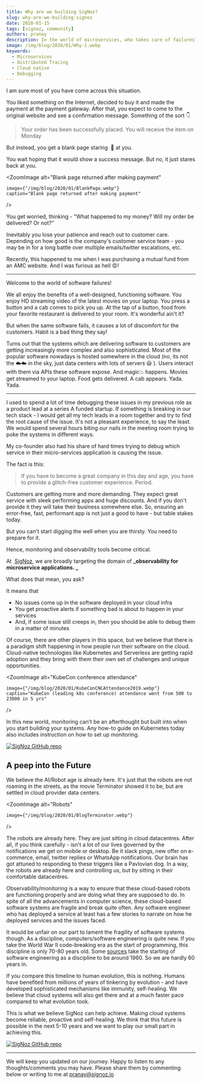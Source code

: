 ```yaml
---
title: Why are we building SigNoz?
slug: why-are-we-building-signoz
date: 2020-01-15
tags: [signoz, community]
authors: pranay
description: In the world of microservices, who takes care of failures? How do you solve availability and performance issues quickly in your production environment. For a modern-day distributed system, observability needs to be built within the system. And, SigNoz attempts to bring you the best open-source observability stack for your distributed system.
image: /img/blog/2020/01/Why-1.webp
keywords:
  - Microservices
  - Distributed Tracing
  - Cloud native
  - Debugging
---
```






I am sure most of you have come across this situation.

You liked something on the Internet, decided to buy it and made the payment at the payment gateway. After that, you expect to come to the original website and see a confirmation message. Something of the sort 👇

> Your order has been successfully placed. You will receive the item on Monday

But instead, you get a blank page staring  👀 at you.

You wait hoping that it would show a success message. But no, it just stares back at you.



<ZoomImage
    alt="Blank page returned after making payment"
    
    image={"/img/blog/2020/01/BlankPage.webp"}
    caption="Blank page returned after making payment"
    
/>

You get worried, thinking - "What happened to my money? Will my order be delivered? Or not?"

Inevitably you lose your patience and reach out to customer care. Depending on how good is the company's customer service team - you may be in for a long battle over multiple emails/twitter escalations, etc.

Recently, this happened to me when I was purchasing a mutual fund from an AMC website. And I was furious as hell 😡!

---

Welcome to the world of software failures!

We all enjoy the benefits of a well-designed, functioning software. You enjoy HD streaming video of the latest movies on your laptop. You press a button and a cab comes to pick you up. At the tap of a button, food from your favorite restaurant is delivered to your room. It's wonderful ain't it?

But when the same software fails, it causes a lot of discomfort for the customers. Habit is a bad thing they say!

Turns out that the systems which are delivering software to customers are getting increasingly more complex and also sophisticated. Most of the popular software nowadays is hosted somewhere in the cloud (no, its not the ☁️☁️ in the sky, just data centers with lots of servers 😃 ). Users interact with them via APIs these software expose. And magic💥 happens. Movies get streamed to your laptop. Food gets delivered. A cab appears. Yada. Yada.

---

I used to spend a lot of time debugging these issues in my previous role as a product lead at a series A funded startup. If something is breaking in our tech stack - I would get all my tech leads in a room together and try to find the root cause of the issue. It's not a pleasant experience, to say the least. We would spend several hours biting our nails in the meeting room trying to poke the systems in different ways.

My co-founder also had his share of hard times trying to debug which service in their micro-services application is causing the issue.

The fact is this:

> If you have to become a great company in this day and age, you have to provide a glitch-free customer experience. Period.

Customers are getting more and more demanding. They expect great service with sleek performing apps and huge discounts. And if you don't provide it they will take their business somewhere else. So, ensuring an error-free, fast, performant app is not just a good to have - but table stakes today.

But you can't start digging the well when you are thirsty. You need to prepare for it.

Hence, monitoring and observability tools become critical.

At  [SigNoz](https://signoz.io/?utm_source=blog&utm_medium=article), we are broadly targeting the domain of **_observability for microservice applications. _**

What does that mean, you ask?

It means that

- No issues come up in the software deployed in your cloud infra
- You get proactive alerts if something bad is about to happen in your services
- And, if some issue still creeps in, then you should be able to debug them in a matter of minutes

Of course, there are other players in this space, but we believe that there is a paradigm shift happening in how people run their software on the cloud. Cloud-native technologies like Kubernetes and Serverless are getting rapid adoption and they bring with them their own set of challenges and unique opportunities.

<ZoomImage
    alt="KubeCon conference attendance"
    
    image={"/img/blog/2020/01/KubeConCNCAttendance2019.webp"}
    caption="KubeCon (leading k8s conference) attendance went from 500 to 23000 in 5 yrs"
    
/>

In this new world, monitoring can't be an afterthought but built into when you start building your systems. Any how-to guide on Kubernetes today also includes instruction on how to set up monitoring.

[![SigNoz GitHub repo](/img/blog/common/signoz_github.webp)](https://github.com/SigNoz/signoz)

## A peep into the Future

We believe the AI/Robot age is already here. It's just that the robots are not roaming in the streets, as the movie Terminator showed it to be, but are settled in cloud provider data centers.

<ZoomImage
    alt="Robots"
    
    image={"/img/blog/2020/01/BlogTerminator.webp"}
    
/>

The robots are already here. They are just sitting in cloud datacentres.
After all, if you think carefully - isn't a lot of our lives governed by the notifications we get on mobile or desktop. Be it slack pings, new offer on e-commerce, email, twitter replies or WhatsApp notifications. Our brain has got attuned to responding to these triggers like a Pavlovian dog. In a way, the robots are already here and controlling us, but by sitting in their comfortable datacentres.

Observability/monitoring is a way to ensure that these cloud-based robots are functioning properly and are doing what they are supposed to do. In spite of all the advancements in computer science, these cloud-based software systems are fragile and break quite often. Any software engineer who has deployed a service at least has a few stories to narrate on how he deployed services and the issues faced.

It would be unfair on our part to lament the fragility of software systems though. As a discipline, computers/software engineering is quite new. If you take the World War II code-breaking era as the start of programming, this discipline is only 70-80 years old. Some <a href = "https://people.inf.ethz.ch/wirth/Miscellaneous/IEEE-Annals.pdf" rel="noopener noreferrer nofollow" target="_blank" >sources</a> take the starting of software engineering as a discipline to be around 1960. So we are hardly 60 years in.

If you compare this timeline to human evolution, this is nothing. Humans have benefited from millions of years of tinkering by evolution - and have developed sophisticated mechanisms like immunity, self-healing. We believe that cloud systems will also get there and at a much faster pace compared to what evolution took.

This is what we believe SigNoz can help achieve. Making cloud systems become reliable, proactive and self-healing. We think that this future is possible in the next 5-10 years and we want to play our small part in achieving this.

[![SigNoz GitHub repo](/img/blog/common/signoz_github.webp)](https://github.com/SigNoz/signoz)

---

We will keep you updated on our journey. Happy to listen to any thoughts/comments you may have. Please share them by commenting below or writing to me at pranay@signoz.io
